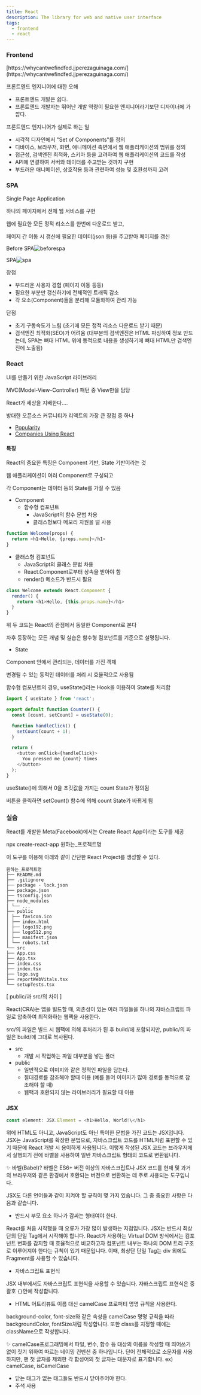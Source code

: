 ```yaml
---
title: React
description: The library for web and native user interface
tags:
  - frontend
  - react
---
```


### Frontend

<Admonition type="tip" title="출처">
  [https://whycantwefindfed.jjperezaguinaga.com/](https://whycantwefindfed.jjperezaguinaga.com/)
</Admonition>

프론트엔드 엔지니어에 대한 오해

* 프론트엔드 개발은 쉽다.
* 프론트엔드 개발자는 뛰어난 개발 역량이 필요한 엔지니어라기보단 디자이너에 가깝다.

프론트엔드 엔지니어가 실제로 하는 일

* 시각적 디자인에서 "Set of Components"를 정의
* 디바이스, 브라우저, 화면, 애니메이션 측면에서 웹 애플리케이션의 범위를 정의
* 접근성, 검색엔진 최적화, 스키마 등을 고려하여 웹 애플리케이션의 코드를 작성
* API에 연결하여 서버와 데이터를 주고받는 것까지 구현
* 부드러운 애니메이션, 상호작용 등과 관련하여 성능 및 호환성까지 고려

### SPA

Single Page Application

하나의 페이지에서 전체 웹 서비스를 구현

웹에 필요한 모든 정적 리소스를 한번에 다운로드 받고,

페이지 간 이동 시 갱신에 필요한 데이터(json 등)을 주고받아 페이지를 갱신

Before SPA![beforespa](/img/기존웹.png)

SPA![spa](/img/SPA.png)

장점

* 부드러운 사용자 경험 (페이지 이동 등등)
* 필요한 부분만 갱신하기에 전체적인 트래픽 감소
* 각 요소(Component)들을 분리해 모듈화하여 관리 가능

단점

* 초기 구동속도가 느림 (초기에 모든 정적 리소스 다운로드 받기 때문)
* 검색엔진 최적화(SEO)가 어려움 (대부분의 검색엔진은 HTML 파싱하여 정보 만드는데, SPA는 뼈대 HTML 위에 동적으로 내용을 생성하기에 뼈대 HTML만 검색엔진에 노출됨)

### React

UI를 만들기 위한 JavaScript 라이브러리

MVC(Model-View-Controller) 패턴 중 View만을 담당

React가 세상을 지배한다....

방대한 오픈소스 커뮤니티가 리액트의 가장 큰 장점 중 하나

* [Popularity](https://insights.stackoverflow.com/trends?tags=jquery%2Cangular%2Creactjs%2Cvue.js%2Csvelte)
* [Companies Using React](https://www.codenary.co.kr/techstack/detail/reactjs)

#### 특징

React의 중요한 특징은 Component 기반, State 기반이라는 것

웹 애플리케이션이 여러 Component로 구성되고

각 Component는 데이터 등의 State를 가질 수 있음

* Component
  * 함수형 컴포넌트
    * JavaScript의 함수 문법 차용
    * 클래스형보다 메모리 자원을 덜 사용

```javascript
function Welcome(props) {
  return <h1>Hello, {props.name}</h1>
}
```

* 클래스형 컴포넌트
  * JavaScript의 클래스 문법 차용
  * React.Component로부터 상속을 받아야 함
  * render() 메소드가 반드시 필요

```javascript
class Welcome extends React.Component {
  render() {
    return <h1>Hello, {this.props.name}</h1>
  }
}
```

위 두 코드는 React의 관점에서 동일한 Component로 본다

차후 등장하는 모든 개념 및 실습은 함수형 컴포넌트를 기준으로 설명됩니다.

* State

Component 안에서 관리되는, 데이터를 가진 객체

변경될 수 있는 동적인 데이터를 처리 시 효율적으로 사용됨

함수형 컴포넌트의 경우, useState()라는 Hook을 이용하여 State를 처리함

```javascript
import { useState } from 'react';

export default function Counter() {
  const [count, setCount] = useState(0);

  function handleClick() {
    setCount(count + 1);
  }

  return (
    <button onClick={handleClick}>
      You pressed me {count} times
    </button>
  );
}

```

useState()에 의해서 0을 초깃값을 가지는 count State가 정의됨

버튼을 클릭하면 setCount() 함수에 의해 count State가 바뀌게 됨

### 실습

React를 개발한 Meta(Facebook)에서는 Create React App이라는 도구를 제공

npx create-react-app 원하는\_프로젝트명

이 도구를 이용해 아래와 같이 간단한 React Project를 생성할 수 있다.

```
원하는_프로젝트명
├── README.md
├── .gitignore
├── package - lock.json
├── package.json
├── tsconfig.json
├── node_modules
│ └── ...
├── public
│ ├── favicon.ico
│ ├── index.html
│ ├── logo192.png
│ ├── logo512.png
│ ├── manifest.json
│ └── robots.txt
└── src
├── App.css
├── App.tsx
├── index.css
├── index.tsx
├── logo.svg
├── reportWebVitals.tsx
└── setupTests.tsx
```

\[ public/과 src/의 차이 ]

React(CRA)는 앱을 빌드할 때, 의존성이 있는 여러 파일들을 하나의 자바스크립트 파일로 압축하여 최적화하는 웹팩을 사용한다.

src/의 파일은 빌드 시 웹팩에 의해 후처리가 된 후 build/에 포함되지만, public/의 파일은 build/에 그대로 복사된다.

* src
  * 개발 시 작업하는 파일 대부분을 넣는 폴더
* public
  * 일반적으로 이미지와 같은 정적인 파일을 담는다.
  * 절대경로를 참조해야 할때 이용 (예를 들어 이미지가 많아 경로를 동적으로 참조해야 할 때)
  * 웹팩과 호환되지 않는 라이브러리가 필요할 때 이용

### JSX

```javascript
const element: JSX.Element = <h1>Hello, World!\</h1>
```

위에 HTML도 아니고, JavaScript도 아닌 특이한 문법을 가진 코드는 JSX입니다. JSX는 JavaScript를 확장한 문법으로, 자바스크립트 코드를 HTML처럼 표현할 수 있기 때문에 React 개발 시 용이하게 사용됩니다. 이렇게 작성된 JSX 코드는 브라우저에서 실행되기 전에 바벨을 사용하여 일반 자바스크립트 형태의 코드로 변환됩니다.

✨ 바벨(Babel)?
바벨은 ES6+ 버전 이상의 자바스크립트나 JSX 코드를 현재 및 과거의 브라우저와 같은 환경에서 호환되는 버전으로 변환하는 데 주로 사용되는 도구입니다.

JSX도 다른 언어들과 같이 지켜야 할 규칙이 몇 가지 있습니다. 그 중 중요한 사항은 다음과 같습니다.

* 반드시 부모 요소 하나가 감싸는 형태여야 한다.

React를 처음 시작했을 때 오류가 가장 많이 발생하는 지점입니다. JSX는 반드시 최상단의 단일 Tag에서 시작해야 합니다. React가 사용하는 Virtual DOM 방식에서는 컴포넌트 변화를 감지할 때 효율적으로 비교하고자 컴포넌트 내부는 하나의 DOM 트리 구조로 이루어져야 한다는 규칙이 있기 때문입니다. 이때, 최상단 단일 Tag는 div 외에도 Fragment를 사용할 수 있습니다.

* 자바스크립트 표현식

JSX 내부에서도 자바스크립트 표현식을 사용할 수 있습니다. 자바스크립트 표현식은 중괄호 `{}`안에 작성합니다.

* HTML 어트리뷰트 이름 대신 camelCase 프로퍼티 명명 규칙을 사용한다.

background-color, font-size와 같은 속성을 camelCase 명명 규칙을 따라 backgroundColor, fontSize처럼 작성합니다. 또한 class를 지정할 때에는 className으로 작성합니다.

✨ camelCase프로그래밍에서 파일, 변수, 함수 등 대상의 이름을 작성할 때 띄어쓰기 없이 짓기 위하여 따르는 네이밍 컨벤션 중 하나입니다. 단어 전체적으로 소문자를 사용하지만, 맨 첫 글자를 제외한 각 합성어의 첫 글자는 대문자로 표기합니다. ex) camelCase, isCamelCase

* 닫는 태그가 없는 태그들도 반드시 닫아주어야 한다.
* 주석 사용

